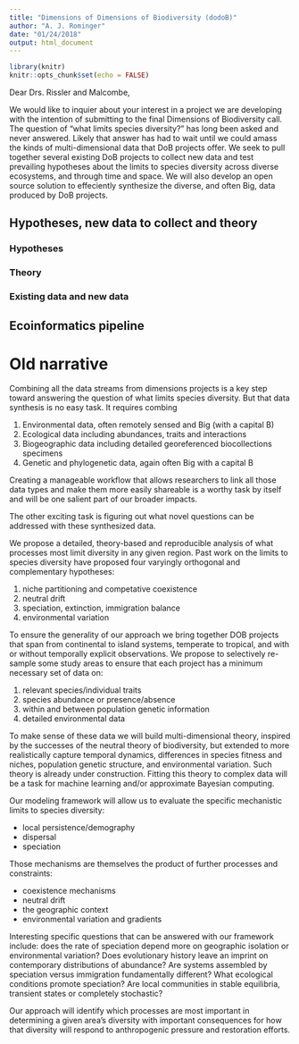 ```yaml
---
title: "Dimensions of Dimensions of Biodiversity (dodoB)"
author: "A. J. Rominger"
date: "01/24/2018"
output: html_document
---
```


```r
library(knitr)
knitr::opts_chunk$set(echo = FALSE)
```

Dear Drs. Rissler and Malcombe,

We would like to inquier about your interest in a project we are developing with the intention of submitting to the final Dimensions of Biodiversity call. The question of "what limits species diversity?" has long been asked and never answered.  Likely that answer has had to wait until we could amass the kinds of multi-dimensional data that DoB projects offer.  We seek to pull together several existing DoB projects to collect new data and test prevailing hypotheses about the limits to species diversity across diverse ecosystems, and through time and space.  We will also develop an open source solution to effeciently synthesize the diverse, and often Big, data produced by DoB projects.

## Hypotheses, new data to collect and theory

### Hypotheses

### Theory

### Existing data and new data

## Ecoinformatics pipeline


# Old narrative

Combining all the data streams from dimensions projects is a key step toward answering the question of what limits species diversity.  But that data synthesis is no easy task.  It requires combing 

1) Environmental data, often remotely sensed and Big (with a capital B)
2) Ecological data including abundances, traits and interactions
3) Biogeographic data including detailed georeferenced biocollections specimens 
4) Genetic and phylogenetic data, again often Big with a capital B

Creating a manageable workflow that allows researchers to link all those data types and make them more easily shareable is a worthy task by itself and will be one salient part of our broader impacts.

The other exciting task is figuring out what novel questions can be addressed with these synthesized data.

We propose a detailed, theory-based and reproducible analysis of what processes most limit diversity in any given region.  Past work on the limits to species diversity have proposed four varyingly orthogonal and complementary hypotheses:

1) niche partitioning and competative coexistence
2) neutral drift
3) speciation, extinction, immigration balance
4) environmental variation


To ensure the generality of our approach we bring together DOB projects that span from continental to island systems, temperate to tropical, and with or without temporally explicit observations.  We propose to selectively re-sample some study areas to ensure that each project has a minimum necessary set of data on:

1) relevant species/individual traits
2) species abundance or presence/absence
3) within and between population genetic information 
4) detailed environmental data

To make sense of these data we will build multi-dimensional theory, inspired by the successes of the neutral theory of biodiversity,  but extended to more realistically capture temporal dynamics, differences in species fitness and niches, population genetic structure, and environmental variation.  Such theory is already under construction.  Fitting this theory to complex data will be a task for machine learning and/or approximate Bayesian computing.

Our modeling framework will allow us to evaluate the specific mechanistic limits to species diversity:

- local persistence/demography
- dispersal
- speciation

Those mechanisms are themselves the product of further processes and constraints:

- coexistence mechanisms
- neutral drift
- the geographic context
- environmental variation and gradients

Interesting specific questions that can be answered with our framework include: does the rate of speciation depend more on geographic isolation or environmental variation? Does evolutionary history leave an imprint on contemporary distributions of abundance? Are systems assembled by speciation versus immigration fundamentally different?  What ecological conditions promote speciation? Are local communities in stable equilibria, transient states or completely stochastic?

Our approach will identify which processes are most important in determining a given area's diversity with important consequences for how that diversity will respond to anthropogenic pressure and restoration efforts.
